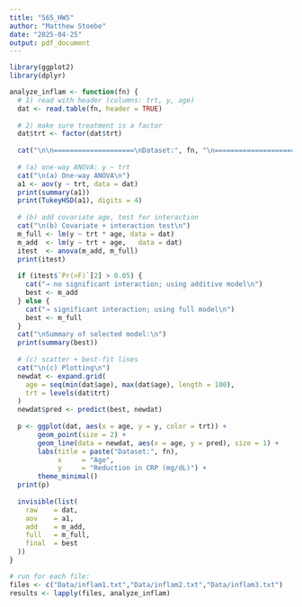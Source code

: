 ```yaml
---
title: "565_HW5"
author: "Matthew Stoebe"
date: "2025-04-25"
output: pdf_document
---
```



```r

library(ggplot2)
library(dplyr)

analyze_inflam <- function(fn) {
  # 1) read with header (columns: trt, y, age)
  dat <- read.table(fn, header = TRUE)
  
  # 2) make sure treatment is a factor
  dat$trt <- factor(dat$trt)
  
  cat("\n\n====================\nDataset:", fn, "\n====================\n")
  
  # (a) one-way ANOVA: y ~ trt
  cat("\n(a) One-way ANOVA\n")
  a1 <- aov(y ~ trt, data = dat)
  print(summary(a1))
  print(TukeyHSD(a1), digits = 4)
  
  # (b) add covariate age, test for interaction
  cat("\n(b) Covariate + interaction test\n")
  m_full <- lm(y ~ trt * age, data = dat)
  m_add  <- lm(y ~ trt + age,   data = dat)
  itest  <- anova(m_add, m_full)
  print(itest)
  
  if (itest$`Pr(>F)`[2] > 0.05) {
    cat("→ no significant interaction; using additive model\n")
    best <- m_add
  } else {
    cat("→ significant interaction; using full model\n")
    best <- m_full
  }
  cat("\nSummary of selected model:\n")
  print(summary(best))
  
  # (c) scatter + best-fit lines
  cat("\n(c) Plotting\n")
  newdat <- expand.grid(
    age = seq(min(dat$age), max(dat$age), length = 100),
    trt = levels(dat$trt)
  )
  newdat$pred <- predict(best, newdat)
  
  p <- ggplot(dat, aes(x = age, y = y, color = trt)) +
       geom_point(size = 2) +
       geom_line(data = newdat, aes(x = age, y = pred), size = 1) +
       labs(title = paste("Dataset:", fn),
            x     = "Age",
            y     = "Reduction in CRP (mg/dL)") +
       theme_minimal()
  print(p)
  
  invisible(list(
    raw    = dat,
    aov    = a1,
    add    = m_add,
    full   = m_full,
    final  = best
  ))
}

# run for each file:
files <- c("Data/inflam1.txt","Data/inflam2.txt","Data/inflam3.txt")
results <- lapply(files, analyze_inflam)

```

